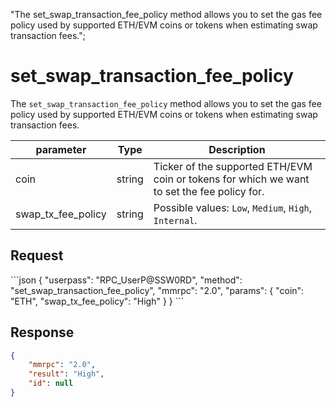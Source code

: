   "The set_swap_transaction_fee_policy method allows you to set the gas fee policy used by supported ETH/EVM coins or tokens when estimating swap transaction fees.";

# set\_swap\_transaction\_fee\_policy

The `set_swap_transaction_fee_policy` method allows you to set the gas fee policy used by supported ETH/EVM coins or tokens when estimating swap transaction fees.

| parameter             | Type   | Description                                                           |
| --------------------- | ------ | --------------------------------------------------------------------- |
| coin                  | string | Ticker of the supported ETH/EVM coin or tokens for which we want to set the fee policy for. |
| swap\_tx\_fee\_policy | string | Possible values: `Low`, `Medium`, `High`, `Internal`.                 |

## Request

<CodeGroup title="" tag="POST" label="set_swap_transaction_fee_policy" mm2MethodDecorate="true">
  ```json
  {
    "userpass": "RPC_UserP@SSW0RD",
    "method": "set_swap_transaction_fee_policy",
    "mmrpc": "2.0",
    "params": {
      "coin": "ETH",
      "swap_tx_fee_policy": "High"
    }
  }
  ```
</CodeGroup>

## Response

```json
{
    "mmrpc": "2.0",
    "result": "High",
    "id": null
}
```
